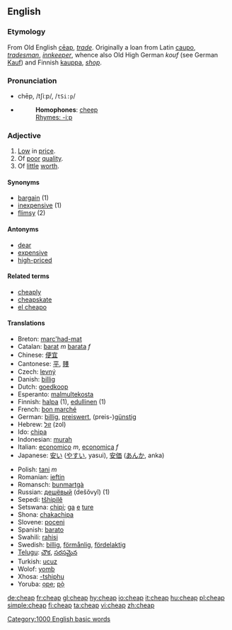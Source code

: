 ==English==

===Etymology===
From Old English [[cēap]], ''[[trade]]''. Originally a loan from Latin [[caupo]], ''[[tradesman]]'', ''[[innkeeper]]'', whence also Old High German ''kouf'' (see German [[Kauf]]) and Finnish [[kauppa]], ''[[shop]]''.

===Pronunciation===
*chēp, /tʃiːp/, /<tt>tSi:p</tt>/
*{{audio|en-us-cheap.ogg|Audio (US)}}
*:'''Homophones''': [[cheep]]
*:[[Rhymes:English:-iːp|Rhymes: -iːp]]

===Adjective===
{{en-adj|cheaper|cheapest}}
# [[Low]] in [[price]].
# Of [[poor]] [[quality]].
# Of [[little]] [[worth]].

====Synonyms====
*[[bargain]] (1)
*[[inexpensive]] (1)
*[[flimsy]] (2)

====Antonyms====
*[[dear]]<!-- used in Australia, not sure about elsewhere -->
*[[expensive]]
*[[high-priced]]

====Related terms====
*[[cheaply]]
*[[cheapskate]]
*[[el cheapo]]

====Translations====
{{top}}
*Breton: [[marc'had-mat]]
*Catalan: [[barat]] ''m'' [[barata]] ''f''
*Chinese: [[便宜]]
*Cantonese: [[平]], [[賤]]
*Czech: [[levný]]
*Danish: [[billig]]
*Dutch: [[goedkoop]]
*Esperanto: [[malmultekosta]]
*Finnish: [[halpa]] (1), [[edullinen]] (1)
*French: [[bon marché]]
*German: [[billig]], [[preiswert]], (preis-)[[günstig]]
*Hebrew: [[זול]] (zol)
*Ido: [[chipa]]
*Indonesian: [[murah]]
*Italian: [[economico]] ''m'', [[economica]] ''f''
*Japanese: [[安い]] ([[やすい]], yasui), [[安価]] ([[あんか]], anka)
{{mid}}
*Polish: [[tani]] ''m''
*Romanian: [[ieftin]]
*Romansch: [[bunmartgà]]
*Russian: [[дешёвый]] (dešǒvyĭ) (1)
*Sepedi: [[tšhipilê]]
*Setswana: [[chipi]]; [[ga]] [[e]] [[ture]]
*Shona: [[chakachipa]]
*Slovene: [[poceni]]
*Spanish: [[barato]]
*Swahili: [[rahisi]]
*Swedish: [[billig]], [[förmånlig]], [[fördelaktig]]
*[[Telugu]]: [[చౌక]], [[సరసమైన]]
*Turkish: [[ucuz]]
*Wolof: [[yomb]]
*Xhosa: [[-tshiphu]]
*Yoruba: [[ọpẹ]]; [[pọ̀]]
{{bottom}}

[[Category:1000 English basic words]]

[[de:cheap]]
[[fr:cheap]]
[[gl:cheap]]
[[hy:cheap]]
[[io:cheap]]
[[it:cheap]]
[[hu:cheap]]
[[pl:cheap]]
[[simple:cheap]]
[[fi:cheap]]
[[ta:cheap]]
[[vi:cheap]]
[[zh:cheap]]